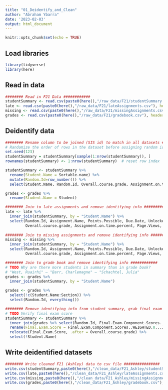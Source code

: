 ```yaml
---
title: "01_Deidentify_and_Clean"
author: "Abraham Ybarra"
date: '2023-02-03'
output: html_document
---
```


```r
knitr::opts_chunk$set(echo = TRUE)
```

## Load libraries

```r
library(tidyverse)
library(here)
```

## Read in data

```r
######## Read in F21 Data ############
studentSummary <- read.csv(paste0(here(),"/raw_data/F21/studentSummary.csv"), header = TRUE) # N = 181
late <- read.csv(paste0(here(),"/raw_data/F21/lateAssignments.csv"), header = TRUE)
missing <- read.csv(paste0(here(),"/raw_data/F21/missingAssignments.csv"), header = TRUE)
grades <- read.csv(paste0(here(),"/raw_data/F21/gradebook.csv"), header = TRUE) # N = 178 (why?)
```

## Deidentify data

```r
######## Rename column to be joined (SIS id) to match in all datasets ############
# Randomize the order of rows in the dataset before assigning random id to remove possibility to identify
set.seed(123)
studentSummary = studentSummary[sample(1:nrow(studentSummary)), ]
rownames(studentSummary) <- 1:nrow(studentSummary)  # reset row index

studentSummary <- studentSummary %>%
  rename(Student.Name = Sortable.name) %>%
  mutate(Random.Id=row_number()) %>%
  select(Student.Name, Random.Id, Overall.course.grade, Assignment.on.time.percent, Page.Views, Participations)

grades <- grades %>%
  rename(Student.Name = Student)

######## Join to late assignments and remove identifying info ############
late <- late %>%
  inner_join(studentSummary, by = "Student.Name") %>%
  select(Random.Id, Assignment.Name, Points.Possible, Due.Date, Unlocked.Date, Submitted.Date,
         Overall.course.grade, Assignment.on.time.percent, Page.Views, Participations)
  
######## Join to missing assignments and remove identifying info ############
missing <- missing %>%
  inner_join(studentSummary, by = "Student.Name") %>%
  select(Random.Id, Assignment.Name, Points.Possible, Due.Date, Unlocked.Date,
         Overall.course.grade, Assignment.on.time.percent, Page.Views, Participations)

######## Join to grade book and remove identifying info ############
# TODO Why are there more students in summary than in grade book?
# "West, Ruairhi" – "Barr, Charlemagne" – "Schachtel, Julia"
grades <- grades %>%
  inner_join(studentSummary, by = "Student.Name") 

grades <- grades %>%
  select(!c(Student.Name:Section)) %>%
  select(Random.Id, everything())

######## Remove identifying info from student summary, grab final exam score ############
# TODO Verify final exam score
studentSummary <- studentSummary %>%
  inner_join(grades %>% select(Random.Id, Final.Exam.Component.Scores..WEIGHTED.0...IGNORE..Unposted.Current.Score), by = 'Random.Id') %>%
  rename(Final.Exam.Score = Final.Exam.Component.Scores..WEIGHTED.0...IGNORE..Unposted.Current.Score) %>%
  relocate(Final.Exam.Score, .after = Overall.course.grade) %>%
  select(!Student.Name)
```

## Write deidentified datasets

```r
######## Write cleaned F21 (Ashley) data to csv file ################
write.csv(studentSummary,paste0(here(),"/clean_data/F21_Ashley/studentSummary.csv"),row.names = FALSE)
write.csv(late,paste0(here(),"/clean_data/F21_Ashley/lateAssignments.csv"),row.names = FALSE)
write.csv(missing,paste0(here(),"/clean_data/F21_Ashley/missingAssignments.csv"),row.names = FALSE)
write.csv(grades,paste0(here(),"/clean_data/F21_Ashley/gradebook.csv"),row.names = FALSE)
```







